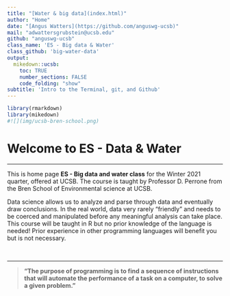 ```yaml
---
title: "[Water & big data](index.html)"
author: "Home"
date: "[Angus Watters](https://github.com/anguswg-ucsb)"
mail: "adwattersgrubstein@ucsb.edu"
github: "anguswg-ucsb"
class_name: 'ES - Big data & Water'
class_github: 'big-water-data'
output:
  mikedown::ucsb:
    toc: TRUE
    number_sections: FALSE
    code_folding: "show"
subtitle: 'Intro to the Terminal, git, and Github'
---
```


```r
library(rmarkdown)
library(mikedown)
#![](img/ucsb-bren-school.png)
```

# **Welcome to ES - Data & Water**

***

This is home page **ES - Big data and water class** for the Winter 2021 quarter, offered at UCSB. The course is taught by Professor D. Perrone from the Bren School of Environmental science at UCSB. 

Data science allows us to analyze and parse through data and eventually draw conclusions. In the real world, data very rarely "friendly" and needs to be coerced and manipulated before any meaningful analysis can take place. This course will be taught in R but no prior knowledge of the language is needed! Prior experience in other programming languages will benefit you but is not necessary.

<br>

***

> **"The purpose of programming is to find a sequence of instructions that will automate the performance of a task on a computer, to solve a given problem."**





